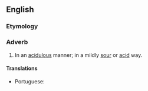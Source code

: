 ==English==

===Etymology===
{{suffix|en|acidulous|ly}}

===Adverb===
{{en-adv}}

# In an [[acidulous]] manner; in a mildly [[sour]] or [[acid]] way.

====Translations====
{{trans-top|in a acidulous manner}}
* Portuguese: {{t|pt|acidulamente}}
{{trans-mid}}
{{trans-bottom}}